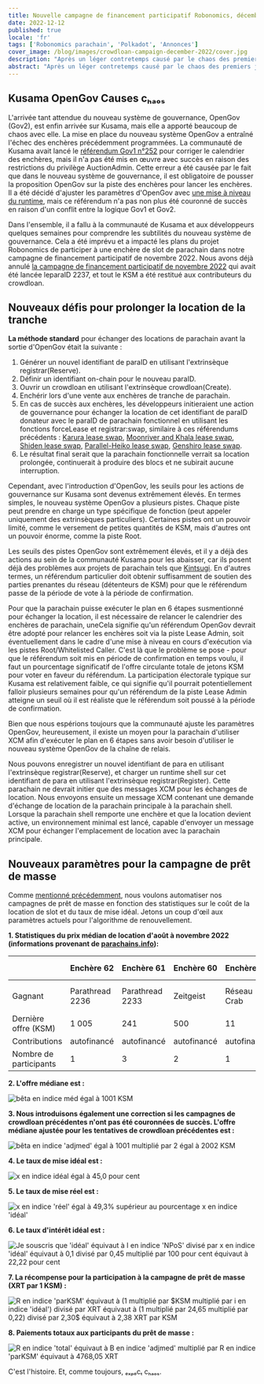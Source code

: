 ```yaml
---
title: Nouvelle campagne de financement participatif Robonomics, décembre 2022
date: 2022-12-12
published: true
locale: 'fr'
tags: ['Robonomics parachain', 'Polkadot', 'Annonces']
cover_image: /blog/images/crowdloan-campaign-december-2022/cover.jpg
description: "Après un léger contretemps causé par le chaos des premiers jours d'OpenGov, nous sommes prêts à relancer la campagne de financement participatif de Robonomics. Dans cet article, nous examinerons la série d'événements qui ont conduit à la relance de la campagne et présenterons ses nouveaux paramètres."
abstract: "Après un léger contretemps causé par le chaos des premiers jours d'OpenGov, nous sommes prêts à relancer la campagne de financement participatif de Robonomics. Dans cet article, nous examinerons la série d'événements qui ont conduit à la relance de la campagne et présenterons ses nouveaux paramètres."
---
```


## Kusama OpenGov Causes cₕₐₒₛ

L'arrivée tant attendue du nouveau système de gouvernance, OpenGov (Gov2), est enfin arrivée sur Kusama, mais elle a apporté beaucoup de chaos avec elle. La mise en place du nouveau système OpenGov a entraîné l'échec des enchères précédemment programmées. La communauté de Kusama avait lancé le [référendum Gov1 n°252](https://kusama.polkassembly.io/referendum/252) pour corriger le calendrier des enchères, mais il n'a pas été mis en œuvre avec succès en raison des restrictions du privilège AuctionAdmin. Cette erreur a été causée par le fait que dans le nouveau système de gouvernance, il est obligatoire de pousser la proposition OpenGov sur la piste des enchères pour lancer les enchères. Il a été décidé d'ajuster les paramètres d'OpenGov avec [une mise à niveau du runtime](https://kusama.polkassembly.io/referendum/254), mais ce référendum n'a pas non plus été couronné de succès en raison d'un conflit entre la logique Gov1 et Gov2.

Dans l'ensemble, il a fallu à la communauté de Kusama et aux développeurs quelques semaines pour comprendre les subtilités du nouveau système de gouvernance. Cela a été imprévu et a impacté les plans du projet Robonomics de participer à une enchère de slot de parachain dans notre campagne de financement participatif de novembre 2022. Nous avons déjà annulé [la campagne de financement participatif de novembre 2022](/blog/robonomics-crowdloan-campaigns-november-2022/) qui avait été lancée leparaID 2237, et tout le KSM a été restitué aux contributeurs du crowdloan.

## Nouveaux défis pour prolonger la location de la tranche

**La méthode standard** pour échanger des locations de parachain avant la sortie d'OpenGov était la suivante :

1. Générer un nouvel identifiant de paraID en utilisant l'extrinsèque registrar(Reserve).
2. Définir un identifiant on-chain pour le nouveau paraID.
3. Ouvrir un crowdloan en utilisant l'extrinsèque crowdloan(Create).
4. Enchérir lors d'une vente aux enchères de tranche de parachain.
5. En cas de succès aux enchères, les développeurs initieraient une action de gouvernance pour échanger la location de cet identifiant de paraID donateur avec le paraID de parachain fonctionnel en utilisant les fonctions forceLease et registrar:swap, similaire à ces référendums précédents : [Karura lease swap](https://kusama.polkassembly.io/referendum/192), [Moonriver and Khala lease swap](https://kusama.polkassembly.io/motion/468), [Shiden lease swap](https://kusama.polkassembly.io/referendum/199), [Parallel-Heiko lease swap](https://kusama.polkassembly.io/referendum/219), [Genshiro lease swap](https://kusama.polkassembly.io/referendum/246).
6. Le résultat final serait que la parachain fonctionnelle verrait sa location prolongée, continuerait à produire des blocs et ne subirait aucune interruption.

Cependant, avec l'introduction d'OpenGov, les seuils pour les actions de gouvernance sur Kusama sont devenus extrêmement élevés. En termes simples, le nouveau système OpenGov a plusieurs pistes. Chaque piste peut prendre en charge un type spécifique de fonction (peut appeler uniquement des extrinsèques particuliers). Certaines pistes ont un pouvoir limité, comme le versement de petites quantités de KSM, mais d'autres ont un pouvoir énorme, comme la piste Root.

Les seuils des pistes OpenGov sont extrêmement élevés, et il y a déjà des actions au sein de la communauté Kusama pour les abaisser, car ils posent déjà des problèmes aux projets de parachain tels que [Kintsugi](https://twitter.com/kintsugi_btc/status/1599036329399943168). En d'autres termes, un référendum particulier doit obtenir suffisamment de soutien des parties prenantes du réseau (détenteurs de KSM) pour que le référendum passe de la période de vote à la période de confirmation.

Pour que la parachain puisse exécuter le plan en 6 étapes susmentionné pour échanger la location, il est nécessaire de relancer le calendrier des enchères de parachain, uneCela signifie qu'un référendum OpenGov devrait être adopté pour relancer les enchères soit via la piste Lease Admin, soit éventuellement dans le cadre d'une mise à niveau en cours d'exécution via les pistes Root/Whitelisted Caller. C'est là que le problème se pose - pour que le référendum soit mis en période de confirmation en temps voulu, il faut un pourcentage significatif de l'offre circulante totale de jetons KSM pour voter en faveur du référendum. La participation électorale typique sur Kusama est relativement faible, ce qui signifie qu'il pourrait potentiellement falloir plusieurs semaines pour qu'un référendum de la piste Lease Admin atteigne un seuil où il est réaliste que le référendum soit poussé à la période de confirmation.

Bien que nous espérions toujours que la communauté ajuste les paramètres OpenGov, heureusement, il existe un moyen pour la parachain d'utiliser XCM afin d'exécuter le plan en 6 étapes sans avoir besoin d'utiliser le nouveau système OpenGov de la chaîne de relais.

Nous pouvons enregistrer un nouvel identifiant de para en utilisant l'extrinsèque registrar(Reserve), et charger un runtime shell sur cet identifiant de para en utilisant l'extrinsèque registrar(Register). Cette parachain ne devrait initier que des messages XCM pour les échanges de location. Nous envoyons ensuite un message XCM contenant une demande d'échange de location de la parachain principale à la parachain shell. Lorsque la parachain shell remporte une enchère et que la location devient active, un environnement minimal est lancé, capable d'envoyer un message XCM pour échanger l'emplacement de location avec la parachain principale.

## Nouveaux paramètres pour la campagne de prêt de masse

Comme [mentionné précédemment](https://robonomics.network/blog/robonomics-crowdloan-campaigns-november-2022/), nous voulons automatiser nos campagnes de prêt de masse en fonction des statistiques sur le coût de la location de slot et du taux de mise idéal. Jetons un coup d'œil aux paramètres actuels pour l'algorithme de renouvellement.

<TextCard alignContent="center">

**1. Statistiques du prix médian de location d'août à novembre 2022 (informations provenant de [parachains.info](http://parachains.info/)):**

</TextCard>

<div class="big-table">

|  | Enchère 62 | Enchère 61 | Enchère 60 | Enchère 59 | Enchère 58 | Enchère 57 | Enchère 56 | Enchère 55 | Enchère 54 | Enchère 53 | Enchère 52 | Enchère 51 | Enchère 50 |
| --- | --- | --- | --- | --- | --- | --- | --- | --- | --- | --- | --- | --- | --- |
| Gagnant | Parathread 2236 | Parathread 2233 | Zeitgeist | Réseau Crab | — | Ombre de croûte | Genshiro | DAO IPCI | Parathread 2223 | Quartz | Bit.Country | Neige | Subsocial |
| Dernière offre (KSM) | 1 005 | 241 | 500 | 11 | 0 | 1 807 | 2 000 | 111 | 1 001 | 1 005 | 3 500 | 13 926 | 1 001 |
| Contributions | autofinancé | autofinancé | autofinancé | autofinancé | — | 209 | 160 | autofinancé | autofinancé | autofinancé | autofinancé | 782 | autofinancé |
| Nombre de participants | 1 | 3 | 2 | 1 | 0 | 1 | 2 | 2 | 2 | 2 | 2 | 1 | 1 |

</div>

<TextCard className="withImg" alignContent="center">

**2. L'offre médiane est :**

![bêta en indice méd égal à 1001 KSM](/blog/images/crowdloan-campaign-december-2022/formula-1.svg)

</TextCard>

<TextCard className="withImg" alignContent="center">

**3. Nous introduisons également une correction si les campagnes de crowdloan précédentes n'ont pas été couronnées de succès. L'offre médiane ajustée pour les tentatives de crowdloan précédentes est :**

![bêta en indice 'adjmed' égal à 1001 multiplié par 2 égal à 2002 KSM](/blog/images/crowdloan-campaign-december-2022/formula-2.svg)

</TextCard>

<TextCard className="withImg" alignContent="center">

**4. Le taux de mise idéal est :**

![x en indice idéal égal à 45,0 pour cent](/blog/images/crowdloan-campaign-december-2022/formula-3.svg)

</TextCard>

<TextCard className="withImg" alignContent="center">

**5. Le taux de mise réel est :**

![x en indice 'réel' égal à 49,3% supérieur au pourcentage x en indice 'idéal'](/blog/images/crowdloan-campaign-december-2022/formula-4.svg)

</TextCard>

<TextCard className="withImg" alignContent="center">

**6. Le taux d'intérêt idéal est :**

![Je souscris que 'idéal' équivaut à I en indice 'NPoS' divisé par x en indice 'idéal' équivaut à 0,1 divisé par 0,45 multiplié par 100 pour cent équivaut à 22,22 pour cent](/blog/images/crowdloan-campaign-december-2022/formula-5.svg)

</TextCard>

<TextCard className="withImg" alignContent="center">

**7. La récompense pour la participation à la campagne de prêt de masse (XRT par 1 KSM) :**

![R en indice 'parKSM' équivaut à (1 multiplié par $KSM multiplié par i en indice 'idéal') divisé par $XRT équivaut à (1 multiplié par 24,65$ multiplié par 0,22) divisé par 2,30$ équivaut à 2,38 XRT par KSM](/blog/images/crowdloan-campaign-december-2022/formula-6.svg)

</TextCard>

<TextCard className="withImg" alignContent="center">

**8. Paiements totaux aux participants du prêt de masse :**

![R en indice 'total' équivaut à B en indice 'adjmed' multiplié par R en indice 'parKSM' équivaut à 4768,05 XRT](/blog/images/crowdloan-campaign-december-2022/formula-7.svg)

</TextCard>

C'est l'histoire. Et, comme toujours, ₑₓₚₑcₜ cₕₐₒₛ.
